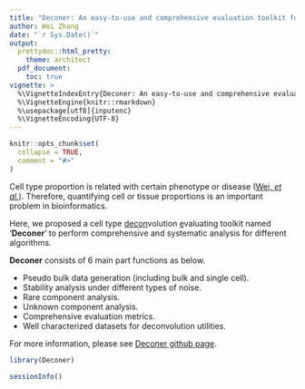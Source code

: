 ```yaml
---
title: "Deconer: An easy-to-use and comprehensive evaluation toolkit for cell type deconvolution from expression data"
author: Wei Zhang
date: "`r Sys.Date()`"
output:
  prettydoc::html_pretty:
    theme: architect
  pdf_document:
    toc: true
vignette: >
  %\VignetteIndexEntry{Deconer: An easy-to-use and comprehensive evaluation toolkit for cell type deconvolution from expression data}
  %\VignetteEngine{knitr::rmarkdown}
  %\usepackage[utf8]{inputenc}
  %\VignetteEncoding{UTF-8}
---
```


```r
knitr::opts_chunk$set(
  collapse = TRUE,
  comment = "#>"
)
```

Cell type proportion is related with certain phenotype or disease ([Wei, *et al.*](https://doi.org/10.1093/bib/bbab362)). Therefore, quantifying cell or tissue proportions is an important problem in bioinformatics.

Here, we proposed a cell type <u>decon</u>volution <u>e</u>valuating toolkit named '**Deconer**' to perform comprehensive and systematic analysis for different algorithms.

**Deconer** consists of 6 main part functions as below.

+ Pseudo bulk data generation (including bulk and single cell).
+ Stability analysis under different types of noise.
+ Rare component analysis.
+ Unknown component analysis.
+ Comprehensive evaluation metrics.
+ Well characterized datasets for deconvolution utilities.


For more information, please see [Deconer github page](https://github.com/Honchkrow/Deconer).

```r
library(Deconer)

sessionInfo()
```
